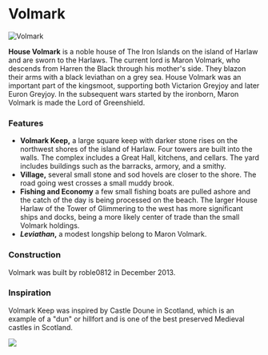 

# Volmark

<Image src="https://cdn.sanity.io/images/1as7cn02/production/1f93459f980d0cc7d9ddf72351e7cd9a75ba8f47-1920x1017.png?w=976&h=350&fit=crop&crop=center&auto=format" alt="Volmark" width={976} height={350}  />

<ProjectDetails
  floatRight
  region="Iron Islands"
  house="House Volmark"
  type="Keep"
  status="Completed"
  warp="undefined"
  projectLead="roble0812"
  dateStarted="June 10, 2014"
  dateCompleted="June 10, 2014"
/>

**House Volmark** is a noble house of The Iron Islands on the island of Harlaw and are sworn to the Harlaws. The current lord is Maron Volmark, who descends from Harren the Black through his mother's side. They blazon their arms with a black leviathan on a grey sea. House Volmark was an important part of the kingsmoot, supporting both Victarion Greyjoy and later Euron Greyjoy. In the subsequent wars started by the ironborn, Maron Volmark is made the Lord of Greenshield.  


### Features

* **Volmark Keep,** a large square keep with darker stone rises on the northwest shores of the island of Harlaw. Four towers are built into the walls. The complex includes a Great Hall, kitchens, and cellars. The yard includes buildings such as the barracks, armory, and a smithy.
* **Village,** several small stone and sod hovels are closer to the shore. The road going west crosses a small muddy brook.
* **Fishing and Economy** a few small fishing boats are pulled ashore and the catch of the day is being processed on the beach. The larger House Harlaw of the Tower of Glimmering to the west has more significant ships and docks, being a more likely center of trade than the small Volmark holdings.
* **_Leviathan_,** a modest longship belong to Maron Volmark.

### Construction

Volmark was built by roble0812 in December 2013.

### Inspiration

Volmark Keep was inspired by Castle Doune in Scotland, which is an example of a "dun" or hillfort and is one of the best preserved Medieval castles in Scotland.  



![](https://cdn.sanity.io/images/1as7cn02/production/cc9a5b02d7a55a46c49230679e5741e9b322d428-470x300.jpg)